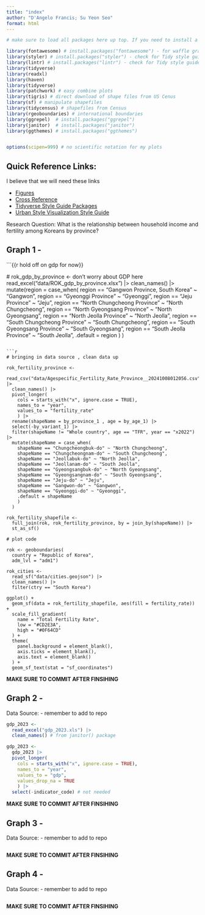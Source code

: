 ```yaml
---
title: "index"
author: "D'Angelo Francis; Su Yeon Seo"
format: html
---
```


```r

# make sure to load all packages here up top. If you need to install a package, include the commented code here as well :)

library(fontawesome) # install.packages("fontawesome") - for waffle graphs
library(styler) # install.packages("styler") - check for Tidy style guide adherence
library(lintr) # install.packages("lintr") - check for Tidy style guide adherence
library(tidyverse)
library(readxl)
library(haven)
library(tidyverse)
library(patchwork) # easy combine plots
library(tigris) # direct download of shape files from US Cenus 
library(sf) # manipulate shapefiles 
library(tidycensus) # shapefiles from Census 
library(rgeoboundaries) # international boundaries 
library(ggrepel)  # install.packages("ggrepel")
library(janitor)  # install.packages("janitor")
library(ggthemes) # install.packages("ggthemes")


options(scipen=999) # no scientific notation for my plots


```

## Quick Reference Links:

I believe that we will need these links 

- [Figures](https://quarto.org/docs/authoring/figures.html)
- [Cross Reference](https://quarto.org/docs/authoring/cross-references.html)
- [Tidyverse Style Guide Packages](https://style.tidyverse.org/)
- [Urban Style Visualization Style Guide](https://urbaninstitute.github.io/r-at-urban/graphics-guide.html)

Research Question: What is the relationship between household income and fertility among Koreans by province?

## Graph 1 - 

```{{r hold off on gdp for now}}

 # rok_gdp_by_province <- don't worry about GDP here
  read_excel("data/ROK_gdp_by_province.xlsx") |>
  clean_names() |>
  mutate(region = case_when(
    region == "Gangwon Province, South Korea" ~ "Gangwon",
    region == "Gyeonggi Province" ~ "Gyeonggi",
    region == "Jeju Province" ~ "Jeju",
    region == "North Chungcheong Province" ~ "North Chungcheong",
    region == "North Gyeongsang Province" ~ "North Gyeongsang",
    region == "North Jeolla Province" ~ "North Jeolla",
    region == "South Chungcheong Province" ~ "South Chungcheong",
    region == "South Gyeongsang Province" ~ "South Gyeongsang",
    region == "South Jeolla Province" ~ "South Jeolla",
    .default = region
  )
  )
```

```r

# bringing in data source , clean data up

rok_fertility_province <- 
  read_csv("data/Agespecific_Fertility_Rate_Province__20241008012056.csv") |>
  clean_names() |>
  pivot_longer(
    cols = starts_with("x", ignore.case = TRUE),
    names_to = "year",
    values_to = "fertility_rate"
    ) |>
  rename(shapeName = by_province_1 , age = by_age_1) |>
  select(-by_variant_1) |>
  filter(shapeName != "Whole country", age == "TFR", year == "x2022") |>
  mutate(shapeName = case_when(
    shapeName == "Chungcheongbuk-do" ~ "North Chungcheong",
    shapeName == "Chungcheongnam-do" ~ "South Chungcheong",
    shapeName == "Jeollabuk-do" ~ "North Jeolla",
    shapeName == "Jeollanam-do" ~ "South Jeolla",
    shapeName == "Gyeongsangbuk-do" ~ "North Gyeongsang",
    shapeName == "Gyeongsangnam-do" ~ "South Gyeongsang",
    shapeName == "Jeju-do" ~ "Jeju",
    shapeName == "Gangwon-do" ~ "Gangwon",
    shapeName == "Gyeonggi-do" ~ "Gyeonggi",
    .default = shapeName
    )
  ) 

rok_fertility_shapefile <- 
  full_join(rok, rok_fertility_province, by = join_by(shapeName)) |>
  st_as_sf()

# plot code

rok <- geoboundaries(
  country = "Republic of Korea",
  adm_lvl = "adm1")

rok_cities <- 
  read_sf("data/cities.geojson") |>
  clean_names() |>
  filter(ctry == "South Korea")

ggplot() + 
  geom_sf(data = rok_fertility_shapefile, aes(fill = fertility_rate)) +
  scale_fill_gradient(
    name = "Total Fertility Rate",
    low = "#CD2E3A",
    high = "#0F64CD"
  ) + 
  theme(
    panel.background = element_blank(),
    axis.ticks = element_blank(),
    axis.text = element_blank()
  ) + 
  geom_sf_text(stat = "sf_coordinates")

```

**MAKE SURE TO COMMIT AFTER FINSIHING**

\pagebreak

## Graph 2 - 

Data Source: []() - remember to add to repo

```r


gdp_2023 <- 
  read_excel("gdp_2023.xls") |>
  clean_names() # from janitor() package 

gdp_2023 <- 
  gdp_2023 |>
  pivot_longer(
    cols = starts_with("x", ignore.case = TRUE),
    names_to = "year",
    values_to = "gdp",
    values_drop_na = TRUE
    ) |>
  select(-indicator_code) # not needed 


```

**MAKE SURE TO COMMIT AFTER FINSIHING**

\pagebreak

## Graph 3 -

Data Source: []() - remember to add to repo

```r


```

**MAKE SURE TO COMMIT AFTER FINSIHING**

## Graph 4 - 

Data Source: []() - remember to add to repo 

```r


```

**MAKE SURE TO COMMIT AFTER FINSIHING**

\pagebreak 
